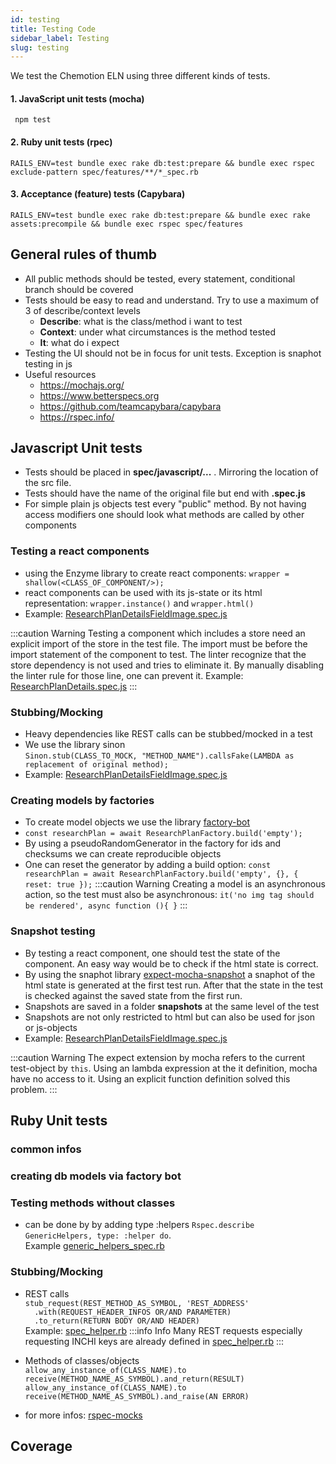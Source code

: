 ```yaml
---
id: testing
title: Testing Code
sidebar_label: Testing
slug: testing
---
```


We test the Chemotion ELN using three different kinds of tests.

#### 1. JavaScript unit tests (mocha)
     npm test 
#### 2. Ruby unit tests (rpec)
    RAILS_ENV=test bundle exec rake db:test:prepare && bundle exec rspec exclude-pattern spec/features/**/*_spec.rb
#### 3. Acceptance (feature) tests (Capybara)
    RAILS_ENV=test bundle exec rake db:test:prepare && bundle exec rake assets:precompile && bundle exec rspec spec/features


## General rules of thumb
- All public methods should be tested, every statement, conditional branch should be covered
- Tests should be easy to read and understand. Try to use a maximum of 3 of describe/context levels
    - **Describe**: what is the class/method i want to test
    - **Context**: under what circumstances is the method tested
    - **It**: what do i expect
- Testing the UI should not be in focus for unit tests. Exception is snaphot testing in js
- Useful resources
    - https://mochajs.org/
    - https://www.betterspecs.org
    - https://github.com/teamcapybara/capybara
    - https://rspec.info/
## Javascript Unit tests
- Tests should be placed in **spec/javascript/...** . Mirroring the location of the src file.
- Tests should have the name of the original file but end with **.spec.js**
- For simple plain js objects test every "public" method. By not having access modifiers one should look what methods are called by other components
### Testing a react components
- using the Enzyme library to create react components: `wrapper = shallow(<CLASS_OF_COMPONENT/>);`    
- react components can be used with its js-state or its html representation: `wrapper.instance()` and `wrapper.html()` 
- Example: [ResearchPlanDetailsFieldImage.spec.js](https://github.com/ComPlat/chemotion_ELN/blob/applying-gem-shrine-2/spec/javascripts/packs/src/apps/mydb/elements/details/researchPlans/ResearchPlanDetailsFieldImage.spec.js)

:::caution Warning
Testing a component which includes a store need an explicit import of the store in the test file. The import must be before the import statement of the component to test.
The linter recognize that the store dependency is not used and tries to eliminate it. By manually disabling the linter rule for those line, one can prevent it.
Example: [ResearchPlanDetails.spec.js](https://github.com/ComPlat/chemotion_ELN/blob/applying-gem-shrine-2/spec/javascripts/packs/src/apps/mydb/elements/details/researchPlans/ResearchPlanDetails.spec.js)
:::

### Stubbing/Mocking

- Heavy dependencies like REST calls can be stubbed/mocked in a test
- We use the library sinon  
 `Sinon.stub(CLASS_TO_MOCK, "METHOD_NAME").callsFake(LAMBDA as replacement of original method);` 
- Example: [ResearchPlanDetailsFieldImage.spec.js](https://github.com/ComPlat/chemotion_ELN/blob/applying-gem-shrine-2/spec/javascripts/packs/src/apps/mydb/elements/details/researchPlans/ResearchPlanDetailsFieldImage.spec.js#L54)

### Creating models by factories
- To create model objects we use the library [factory-bot](https://github.com/ratson/factory-bot)
- `const researchPlan = await ResearchPlanFactory.build('empty');`
- By using a pseudoRandomGenerator in the factory for ids and checksums we can create reproducible objects
- One can reset the generator by adding a build option: `const researchPlan = await ResearchPlanFactory.build('empty', {}, { reset: true });`
:::caution Warning
Creating a model is an asynchronous action, so the test must also be asynchronous: `it('no img tag should be rendered', async function (){ }`
:::

### Snapshot testing
- By testing a react component, one should test the state of the component. An easy way would be to check if the html state is correct.
- By using the snaphot library [expect-mocha-snapshot](https://www.npmjs.com/package/expect-mocha-snapshot) a snaphot of the html state is generated at the first test run. After that the state in the test is checked against the saved state from the first run.
- Snapshots are saved in a folder __snapshots__ at the same level of the test
- Snapshots are not only restricted to html but can also be used for json or js-objects
- Example: [ResearchPlanDetailsFieldImage.spec.js](https://github.com/ComPlat/chemotion_ELN/blob/applying-gem-shrine/spec/javascripts/packs/src/apps/mydb/elements/details/researchPlans/ResearchPlanDetailsFieldImage.spec.js#L52)

:::caution Warning
The expect extension by mocha refers to the current test-object by `this`. Using an lambda expression at the it definition, mocha have no access to it. Using an explicit
function definition solved this problem.
:::

## Ruby Unit tests

### common infos

### creating db models via factory bot

### Testing methods without classes
- can be done by  by adding type :helpers  `Rspec.describe GenericHelpers, type: :helper do`.  
 Example [generic_helpers_spec.rb](https://github.com/ComPlat/chemotion_ELN/blob/applying-gem-shrine/spec/api/helpers/generic_helpers_spec.rb)

### Stubbing/Mocking
- REST calls  
 `stub_request(REST_METHOD_AS_SYMBOL, 'REST_ADDRESS'`   
      `  .with(REQUEST_HEADER_INFOS OR/AND PARAMETER)`    
      `  .to_return(RETURN BODY OR/AND HEADER)`         
Example: [spec_helper.rb](https://github.com/ComPlat/chemotion_ELN/blob/applying-gem-shrine/spec/spec_helper.rb#L86)
:::info Info
Many REST requests especially requesting INCHI keys are already defined in  [spec_helper.rb](https://github.com/ComPlat/chemotion_ELN/blob/applying-gem-shrine/spec/spec_helper.rb#L86)
:::
 
- Methods of classes/objects  
`allow_any_instance_of(CLASS_NAME).to receive(METHOD_NAME_AS_SYMBOL).and_return(RESULT)`  
`allow_any_instance_of(CLASS_NAME).to receive(METHOD_NAME_AS_SYMBOL).and_raise(AN ERROR)`
- for more infos: [rspec-mocks](https://relishapp.com/rspec/rspec-mocks/docs) 
 

## Coverage


    
    
        
        
